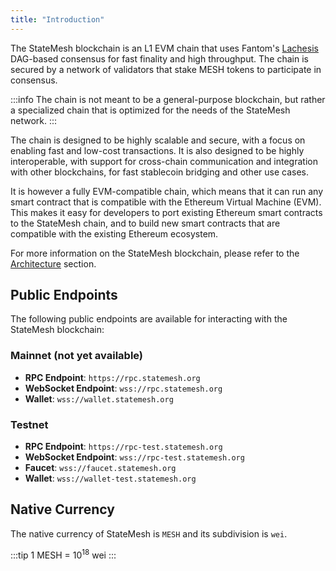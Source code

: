 ```yaml
---
title: "Introduction"
---
```

The StateMesh blockchain is an L1 EVM chain that uses Fantom's [Lachesis](https://arxiv.org/abs/2108.01900) DAG-based consensus for fast finality and high throughput. The chain is secured by a network of validators that stake MESH tokens to participate in consensus.

:::info
The chain is not meant to be a general-purpose blockchain, but rather a specialized chain that is optimized for the needs of the StateMesh network.
:::

The chain is designed to be highly scalable and secure, with a focus on enabling fast and low-cost transactions. It is also designed to be highly interoperable, with support for cross-chain communication and integration with other blockchains, for fast stablecoin bridging and other use cases.

It is however a fully EVM-compatible chain, which means that it can run any smart contract that is compatible with the Ethereum Virtual Machine (EVM). This makes it easy for developers to port existing Ethereum smart contracts to the StateMesh chain, and to build new smart contracts that are compatible with the existing Ethereum ecosystem.

For more information on the StateMesh blockchain, please refer to the [Architecture](../architecture/blockchain.md) section.

## Public Endpoints

The following public endpoints are available for interacting with the StateMesh blockchain:

### Mainnet (not yet available)
- **RPC Endpoint**: `https://rpc.statemesh.org`
- **WebSocket Endpoint**: `wss://rpc.statemesh.org`
- **Wallet**: `wss://wallet.statemesh.org`

### Testnet
- **RPC Endpoint**: `https://rpc-test.statemesh.org`
- **WebSocket Endpoint**: `wss://rpc-test.statemesh.org`
- **Faucet**: `wss://faucet.statemesh.org`
- **Wallet**: `wss://wallet-test.statemesh.org`

## Native Currency
The native currency of StateMesh is `MESH` and its subdivision is `wei`.

:::tip
1 MESH = 10<sup>18</sup> wei
:::


